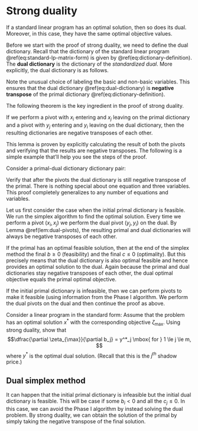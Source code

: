 # Strong duality

::: {.theorem name="Strong duality"}
If a standard linear program has an optimal solution, then so does its dual. Moreover, in this case, they have the same optimal objective values.
:::

Before we start with the proof of strong duality, we need to define the dual dictionary. Recall that the dictionary of the standard linear program  \@ref(eq:standard-lp-matrix-form) is given by \@ref(eq:dictionary-definition). The **dual dictionary** is the dictionary of the *standardized dual*. More explicitly, the dual dictionary is as follows.

\begin{equation}
  \begin{array}{rrrrrrrrrrrr}
    \mbox{maximize: } & \xi & = & -c_0 & - & b_1 y_{m+1} & - & \dots & - & b_m y_{m + n} \\
    \mbox{subject to: } 
      & y_{1} & = & -c_1 & + & a_{11} y_{m+1} & + & \dots & + & a_{m1} y_{n+m} \\
      & y_{2} & = & -c_2 & + & a_{21} y_{m+1} & + & \dots & + & a_{m2} y_{n+m} \\
      & &  &  & &  & \vdots & & \\
      & y_{m} & = & -c_n & + & a_{n1} y_{m+1} & + & \dots & + & a_{nm} y_{n+m},
  \end{array} \\
    y_1, \: \dots \: , \: y_{m + n} \: \geq \: 0.
  (\#eq:dual-dictionary)
\end{equation}

Note the unusual choice of labeling the basic and non-basic variables. This ensures that the dual dictionary \@ref(eq:dual-dictionary) is **negative transpose** of the primal dictionary \@ref(eq:dictionary-definition).

The following theorem is the key ingredient in the proof of strong duality. 

:::{.lemma name="Dual pivots" #dual-pivots}
If we perform a pivot with $x_i$ entering and $x_j$ leaving on the primal dictionary and a pivot with $y_j$ entering and $y_i$ leaving on the dual dictionary, then the resulting dictionaries are negative transposes of each other.
:::

This lemma is proven by explicitly calculating the result of both the pivots and verifying that the results are negative transposes. The following is a simple example that'll help you see the steps of the proof.

::: {.exercise}
Consider a primal-dual dictionary dictionary pair:
  \begin{align*}
    \begin{array}{rrrrrrrrrrr}
      \zeta & = & c_0 & + & c_1 x_1 & + & c_2 x_2 \\
      x_3 & = & b_1 & - & a_{11} x_1 & - & a_{12} x_2 
    \end{array}
    &&
    \begin{array}{rrrrrrrrrrr}
      \xi & = & -c_0 & - & b_1 y_3  \\
      y_1 & = & -c_1 & + & a_{11} y_3\\
      y_2 & = & -c_2 & + & a_{12} y_3
    \end{array}
  \end{align*}
  \begin{enumerate}
    \item Perform a pivot with $x_1$ entering and $x_3$ leaving on the primal.
    \item Perform a pivot with $y_3$ entering and $y_1$ leaving on the dual. 
  \end{enumerate}
  Verify that after the pivots the dual dictionary is still negative transpose of the primal. 
  There is nothing special about one equation and three variables. This proof completely generalizes to any number of equations and variables.
:::

::: {.proof name="Strong duality"}
Let us first consider the case when the initial primal dictionary is feasible. We run the simplex algorithm to find the optimal solution. Every time we perform a pivot $(x_i, x_j)$ we perform the dual pivot $(y_j, y_i)$ on the dual. By Lemma \@ref(lem:dual-pivots), the resulting primal and dual dictionaries will always be negative transposes of each other.

If the primal has an optimal feasible solution, then at the end of the simplex method the final $b \ge 0$ (feasibility) and the final $c \le 0$ (optimality). But this precisely means that the dual dictionary is also optimal feasible and hence provides an optimal solution to the dual. Again because the primal and dual dictionaries stay negative transposes of each other, the dual optimal objective equals the primal optimal objective.

If the initial primal dictionary is infeasible, then we can perform pivots to make it feasible (using information from the Phase I algorithm. We perform the dual pivots on the dual and then continue the proof as above.

:::

:::{.exercise}

Consider a linear program in the standard form:
\begin{align*}
  \begin{array}{lrrllll}
  \mbox{maximize: } & \zeta & = & c^T x & \\
  \mbox{subject to: } 
    & A x & \leq & b \\
    & x & \geq & 0.
  \end{array}
\end{align*}
Assume that the problem has an optimal solution $x^*$ with the corresponding objective $\zeta_{\max}$. Using strong duality, show that $$\dfrac{\partial \zeta_{\max}}{\partial b_j} = y^*_j \mbox{ for } 1 \le j \le m, $$ where $y^*$ is the optimal dual solution. (Recall that this is the $j^{th}$ shadow price.)

:::


## Dual simplex method

It can happen that the initial primal dictionary is infeasible but the initial dual dictionary is feasible. This will be case if some $b_i < 0$ and all the $c_j \le 0$.
In this case, we can avoid the Phase I algorithm by instead solving the dual problem. By strong duality, we can obtain the solution of the primal by simply taking the negative transpose of the final solution.